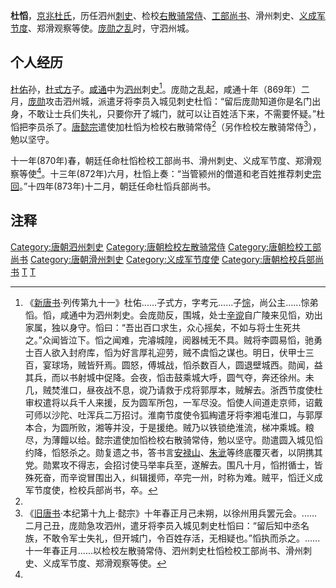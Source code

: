 '''杜慆'''，[[京兆杜氏|京兆杜氏]]，历任泗州[[刺史|刺史]]、检校[[右散骑常侍|右散骑常侍]]、[[工部尚书|工部尚书]]、滑州刺史、[[义成军节度使|义成军节度]]、郑滑观察等使。[[庞勋之乱|庞勋之乱]]时，守泗州城。

==个人经历==

[[杜佑|杜佑]]孙，[[杜式方|杜式方]]子。[[咸通|咸通]]中为[[泗州|泗州]]刺史<ref name="a1">《[[新唐书|新唐书]]·列传第九十一》杜佑......子式方，字考元......子[[杜悰|悰]]，尚公主......悰弟慆。慆，咸通中为泗州刺史。会庞勋反，围城，处士[[辛谠|辛谠]]自广陵来见慆，劝出家属，独以身守。慆曰：“吾出百口求生，众心摇矣，不如与将士生死共之。”众闻皆泣下。慆之闻难，完濬城隍，阅器械无不具。贼将李圆易慆，驰勇士百人欲入封府库，慆为好言厚礼迎劳，贼不虞慆之谋也。明日，伏甲士三百，宴球场，贼皆歼焉。圆怒，傅城战，慆杀数百人，圆退壁城西。勋闻，益其兵，而以书射城中促降。会夜，慆击鼓乘城大呼，圆气夺，奔还徐州。未几，贼焚淮口，昼夜战不息，谠乃请救于戍将郭厚本，贼解去。浙西节度使杜审权遣将以兵千人来援，反为圆军所包，一军尽没。慆使人间道走京师，诏戴可师以沙陀、吐浑兵二万招讨。淮南节度使令狐綯遣牙将李湘屯淮口，与郭厚本合，为圆所败，湘等并没，于是援绝。贼乃以铁锁绝淮流，梯冲乘城。粮尽，为薄饘以给。懿宗遣使加慆检校右散骑常侍，勉以坚守。勋遣圆入城见慆约降，慆怒杀之。勋复遗之书，答书言[[安禄山|安禄山]]、[[朱泚|朱泚]]等终底覆灭者，以阴携其党。勋累攻不得志，会招讨使马举率兵至，遂解去。围凡十月，慆拊循士，皆殊死奋，而辛谠冒围出入，纠辑援师，卒完一州，时称为难。贼平，慆迁义成军节度使，检校兵部尚书，卒。</ref>。庞勋之乱起，咸通十年（869年）二月，[[庞勋|庞勋]]攻击泗州城，派遣牙将李员入城见刺史杜慆：“留后庞勋知道你是名门出身，不敢让士兵们失礼，只要你开了城门，就可以让百姓活下来，不需要怀疑。”杜慆把李员杀了。[[唐懿宗|唐懿宗]]遣使加杜慆为检校右散骑常侍<ref name="a1"/>（另作检校左散骑常侍<ref name="a2">《[[旧唐书|旧唐书]]·本纪第十九上·懿宗》十年春正月己未朔，以徐州用兵罢元会。......二月己丑，庞勋急攻泗州，遣牙将李员入城见刺史杜慆曰：“留后知中丞名族，不敢令军士失礼，但开城门，令百姓存活，无相疑也。”慆执而杀之。......十一年春正月......以检校左散骑常侍、泗州刺史杜慆检校工部尚书、滑州刺史、义成军节度、郑滑观察等使。</ref>），勉以坚守。

十一年(870年)春，朝廷任命杜慆检校工部尚书、滑州刺史、义成军节度、郑滑观察等使<ref name="a2"/>。十三年(872年)六月，杜慆上奏：“当管颍州的僧道和老百姓推荐刺史[[宗回|宗回]]。”十四年(873年)十二月，朝廷任命杜慆兵部尚书。

== 注释 ==
{{Reflist|2}}

{{DEFAULTSORT:D}}
[[Category:唐朝泗州刺史|Category:唐朝泗州刺史]]
[[Category:唐朝检校左散骑常侍|Category:唐朝检校左散骑常侍]]
[[Category:唐朝检校工部尚书|Category:唐朝检校工部尚书]]
[[Category:唐朝滑州刺史|Category:唐朝滑州刺史]]
[[Category:义成军节度使|Category:义成军节度使]]
[[Category:唐朝检校兵部尚书|Category:唐朝检校兵部尚书]]
[[Category:京兆杜氏|T]]
[[Category:杜姓|T]]
